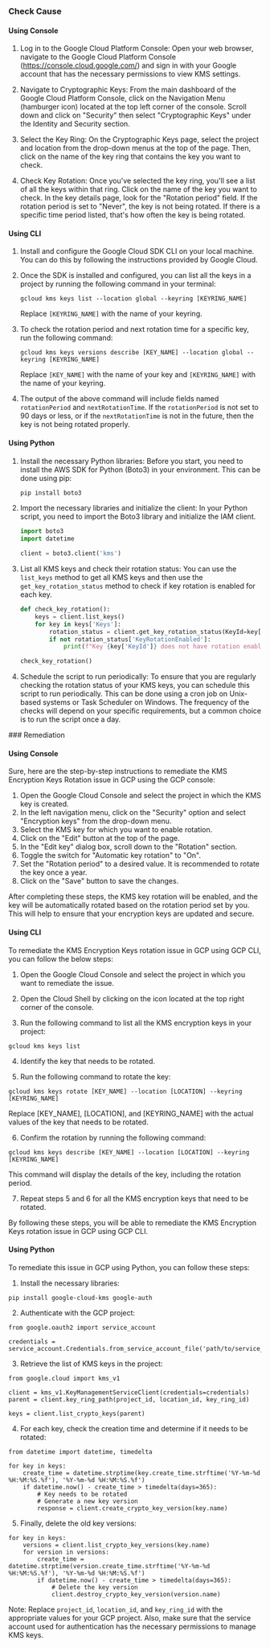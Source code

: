 

<Tabs><Tab title='Cause'>
### Check Cause

#### Using Console

1. Log in to the Google Cloud Platform Console: Open your web browser, navigate to the Google Cloud Platform Console (https://console.cloud.google.com/) and sign in with your Google account that has the necessary permissions to view KMS settings.

2. Navigate to Cryptographic Keys: From the main dashboard of the Google Cloud Platform Console, click on the Navigation Menu (hamburger icon) located at the top left corner of the console. Scroll down and click on "Security" then select "Cryptographic Keys" under the Identity and Security section.

3. Select the Key Ring: On the Cryptographic Keys page, select the project and location from the drop-down menus at the top of the page. Then, click on the name of the key ring that contains the key you want to check.

4. Check Key Rotation: Once you've selected the key ring, you'll see a list of all the keys within that ring. Click on the name of the key you want to check. In the key details page, look for the "Rotation period" field. If the rotation period is set to "Never", the key is not being rotated. If there is a specific time period listed, that's how often the key is being rotated.

#### Using CLI

1. Install and configure the Google Cloud SDK CLI on your local machine. You can do this by following the instructions provided by Google Cloud.

2. Once the SDK is installed and configured, you can list all the keys in a project by running the following command in your terminal:

   ```
   gcloud kms keys list --location global --keyring [KEYRING_NAME]
   ```

   Replace `[KEYRING_NAME]` with the name of your keyring.

3. To check the rotation period and next rotation time for a specific key, run the following command:

   ```
   gcloud kms keys versions describe [KEY_NAME] --location global --keyring [KEYRING_NAME]
   ```

   Replace `[KEY_NAME]` with the name of your key and `[KEYRING_NAME]` with the name of your keyring.

4. The output of the above command will include fields named `rotationPeriod` and `nextRotationTime`. If the `rotationPeriod` is not set to 90 days or less, or if the `nextRotationTime` is not in the future, then the key is not being rotated properly.

#### Using Python

1. Install the necessary Python libraries: Before you start, you need to install the AWS SDK for Python (Boto3) in your environment. This can be done using pip:

   ```bash
   pip install boto3
   ```

2. Import the necessary libraries and initialize the client: In your Python script, you need to import the Boto3 library and initialize the IAM client.

   ```python
   import boto3
   import datetime

   client = boto3.client('kms')
   ```

3. List all KMS keys and check their rotation status: You can use the `list_keys` method to get all KMS keys and then use the `get_key_rotation_status` method to check if key rotation is enabled for each key.

   ```python
   def check_key_rotation():
       keys = client.list_keys()
       for key in keys['Keys']:
           rotation_status = client.get_key_rotation_status(KeyId=key['KeyId'])
           if not rotation_status['KeyRotationEnabled']:
               print(f"Key {key['KeyId']} does not have rotation enabled")

   check_key_rotation()
   ```

4. Schedule the script to run periodically: To ensure that you are regularly checking the rotation status of your KMS keys, you can schedule this script to run periodically. This can be done using a cron job on Unix-based systems or Task Scheduler on Windows. The frequency of the checks will depend on your specific requirements, but a common choice is to run the script once a day.

</Tab>

<Tab title='Remediation'>
### Remediation

#### Using Console

Sure, here are the step-by-step instructions to remediate the KMS Encryption Keys Rotation issue in GCP using the GCP console:

1. Open the Google Cloud Console and select the project in which the KMS key is created.
2. In the left navigation menu, click on the "Security" option and select "Encryption keys" from the drop-down menu.
3. Select the KMS key for which you want to enable rotation.
4. Click on the "Edit" button at the top of the page.
5. In the "Edit key" dialog box, scroll down to the "Rotation" section.
6. Toggle the switch for "Automatic key rotation" to "On".
7. Set the "Rotation period" to a desired value. It is recommended to rotate the key once a year.
8. Click on the "Save" button to save the changes.

After completing these steps, the KMS key rotation will be enabled, and the key will be automatically rotated based on the rotation period set by you. This will help to ensure that your encryption keys are updated and secure.

#### Using CLI

To remediate the KMS Encryption Keys rotation issue in GCP using GCP CLI, you can follow the below steps:

1. Open the Google Cloud Console and select the project in which you want to remediate the issue.

2. Open the Cloud Shell by clicking on the icon located at the top right corner of the console.

3. Run the following command to list all the KMS encryption keys in your project:

```
gcloud kms keys list
```

4. Identify the key that needs to be rotated.

5. Run the following command to rotate the key:

```
gcloud kms keys rotate [KEY_NAME] --location [LOCATION] --keyring [KEYRING_NAME]
```

Replace [KEY_NAME], [LOCATION], and [KEYRING_NAME] with the actual values of the key that needs to be rotated.

6. Confirm the rotation by running the following command:

```
gcloud kms keys describe [KEY_NAME] --location [LOCATION] --keyring [KEYRING_NAME]
```

This command will display the details of the key, including the rotation period.

7. Repeat steps 5 and 6 for all the KMS encryption keys that need to be rotated.

By following these steps, you will be able to remediate the KMS Encryption Keys rotation issue in GCP using GCP CLI.

#### Using Python

To remediate this issue in GCP using Python, you can follow these steps:

1. Install the necessary libraries:

```
pip install google-cloud-kms google-auth
```

2. Authenticate with the GCP project:

```
from google.oauth2 import service_account

credentials = service_account.Credentials.from_service_account_file('path/to/service_account.json')
```

3. Retrieve the list of KMS keys in the project:

```
from google.cloud import kms_v1

client = kms_v1.KeyManagementServiceClient(credentials=credentials)
parent = client.key_ring_path(project_id, location_id, key_ring_id)

keys = client.list_crypto_keys(parent)
```

4. For each key, check the creation time and determine if it needs to be rotated:

```
from datetime import datetime, timedelta

for key in keys:
    create_time = datetime.strptime(key.create_time.strftime('%Y-%m-%d %H:%M:%S.%f'), '%Y-%m-%d %H:%M:%S.%f')
    if datetime.now() - create_time > timedelta(days=365):
        # Key needs to be rotated
        # Generate a new key version
        response = client.create_crypto_key_version(key.name)
```

5. Finally, delete the old key versions:

```
for key in keys:
    versions = client.list_crypto_key_versions(key.name)
    for version in versions:
        create_time = datetime.strptime(version.create_time.strftime('%Y-%m-%d %H:%M:%S.%f'), '%Y-%m-%d %H:%M:%S.%f')
        if datetime.now() - create_time > timedelta(days=365):
            # Delete the key version
            client.destroy_crypto_key_version(version.name)
```

Note: Replace `project_id`, `location_id`, and `key_ring_id` with the appropriate values for your GCP project. Also, make sure that the service account used for authentication has the necessary permissions to manage KMS keys.


</Tab>
</Tabs>
